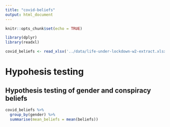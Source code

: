```yaml
---
title: "covid-beliefs"
output: html_document
---
```


```r
knitr::opts_chunk$set(echo = TRUE)
```
   
```r
library(dplyr)
library(readxl)

covid_beliefs <- read_xlsx('../data/life-under-lockdown-w2-extract.xlsx', sheet = 1)
```


# Hypohesis testing
## Hypothesis testing of gender and conspiracy beliefs


```r
covid_beliefs %>%
  group_by(gender) %>%
  summarise(mean_beliefs = mean(beliefs))
```


